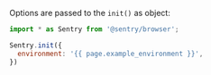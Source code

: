 Options are passed to the `init()` as object:

```javascript
import * as Sentry from '@sentry/browser';

Sentry.init({
  environment: '{{ page.example_environment }}',
})
```

